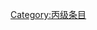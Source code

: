 {{catmore1|[[Wikipedia:一级方程式专题|Wikipedia:一级方程式专题]]}}
{{Articles by Quality| topic=一级方程式|project=一级方程式|format=TOC}}
{{Wikipedia category}}
{{emptycat}}

[[Category:丙级条目|Category:丙级条目]]